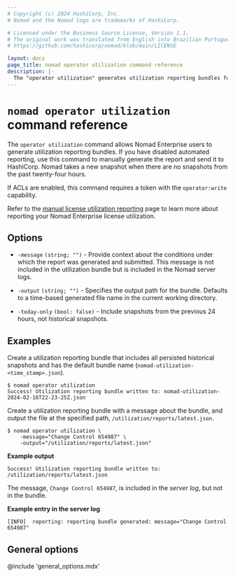 ```yaml
---
# Copyright (c) 2024 HashiCorp, Inc.
# Nomad and the Nomad logo are trademarks of HashiCorp.

# Licensed under the Business Source License, Version 1.1.
# The original work was translated from English into Brazilian Portuguese.
# https://github.com/hashicorp/nomad/blob/main/LICENSE

layout: docs
page_title: nomad operator utilization command reference
description: |-
  The "operator utilization" generates utilization reporting bundles for Nomad Enterprise users.
---
```


# `nomad operator utilization` command reference

The `operator utilization` command allows Nomad Enterprise users to generate
utilization reporting bundles. If you have disabled automated reporting, use
this command to manually generate the report and send it to HashiCorp. Nomad
takes a new snapshot when there are no snapshots from the past twenty-four
hours.

If ACLs are enabled, this command requires a token with the `operator:write`
capability.

<Note title="Nomad Enterprise">

Refer to the [manual license utilization
reporting](/nomad/docs/enterprise/license/manual-reporting) page to learn more
about reporting your Nomad Enterprise license utilization.

</Note>

## Options

- `-message` `(string; "")` - Provide context about the conditions under which
  the report was generated and submitted. This message is not included in the
  utilization bundle but is included in the Nomad server logs.

- `-output` `(string; "")` - Specifies the output path for the bundle. Defaults
  to a time-based generated file name in the current working directory.

- `-today-only` `(bool: false)` - Include snapshots from the previous 24 hours,
  not historical snapshots.

## Examples

Create a utilization reporting bundle that includes all persisted historical
snapshots and has the default bundle name
(`nomad-utilization-<time_stamp>.json`).

```shell-session
$ nomad operator utilization
Success! Utilization reporting bundle written to: nomad-utilization-2024-02-16T22-23-25Z.json
```

Create a utilization reporting bundle with a message about the bundle, and
output the file at the specified path, `/utilization/reports/latest.json`.

```shell-session
$ nomad operator utilization \
    -message="Change Control 654987" \
    -output="/utilization/reports/latest.json"
```

**Example output**

<CodeBlockConfig hideClipboard>

```plaintext
Success! Utilization reporting bundle written to: /utilization/reports/latest.json
```

</CodeBlockConfig>

The message, `Change Control 654987`, is included in the _server log_, but not
in the bundle.

**Example entry in the server log**

<CodeBlockConfig hideClipboard>

```plaintext
[INFO]  reporting: reporting bundle generated: message="Change Control 654987"
```

</CodeBlockConfig>

## General options

@include 'general_options.mdx'
